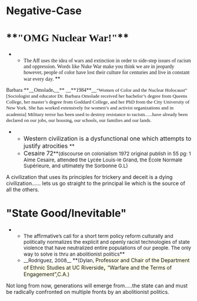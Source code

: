 =Negative-Case= 
=**<span style="font-family: Georgia,serif;">"OMG Nuclear War!"</span>**= 
**<span style="font-family: Georgia,serif;">The Aff uses the idea of wars and extinction in order to side-step issues of racism and oppression. Words like Nuke War make you think we are in jeopardy however, people of color have lost their culture for centuries and live in constant war every day. </span>**
<span style="font-family: Georgia,serif;">Barbara **__Omolade,__** __**1984**__</span><span style="font-family: Georgia,serif; font-size: 10pt;">“Women of Color and the Nuclear Holocaust” [Sociologist and educator Dr. Barbara Omolade received her bachelor’s degree from Queens College, her master’s degree from Goddard College, and her PhD from the City University of New York. She has worked extensively for women’s and activist organizations and in academia]</span>
<span style="font-family: Georgia,serif; font-size: 10pt;">Military terror has been used to destroy resistance to racism......have already been declared on our jobs, our housing, our schools, our families and our lands.</span>

**<span style="font-size: 12pt;">Western civilization is a dysfunctional one which attempts to justify atrocities </span>**
**<span style="font-size: 12pt;">Cesaire 72</span>**<span style="font-size: 10pt;">(discourse on colonialism 1972 original publish in 55 pg: 1 Aime Cesaire, attended the Lycée Louis-le Grand, the École Normale Supérieure, and ultimately the Sorbonne G.L)</span>
A civilization that uses its principles for trickery and deceit is a dying civilization...... lets us go straight to the principal lie which is the source of all the others.
="State Good/Inevitable"= 
**<span style="font-size: 10pt;">The affirmative’s call for a short term policy reform culturally and politically normalizes the explicit and openly racist technologies of state violence that have neutralized entire populations of our people. The only way to solve is thru an abolitionist politics</span>**
**<span style="font-size: 10pt;">__Rodriguez, 2008__ </span>**<span style="font-size: 10pt;">(Dylan, </span><span style="background-color: #fffeeb;">Professor and Chair of the Department of Ethnic Studies at UC Riverside</span><span style="background-color: #fffeeb; font-size: 13.5pt;">, </span><span style="background-color: #fffeeb;">“Warfare and the Terms of Engagement”,C.A.)</span>
Not long from now, generations will emerge from.....the state can and must be radically confronted on multiple fronts by an abolitionist politics.